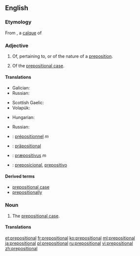 ==English==

===Etymology===
From {{etyl|la}} {{term|praepositio|lang=la|a setting before, a preposition (grammar)}}, <!--{{term|pre-}}, from {{etyl|la}} ''præ-'' (before); + {{term|position}}, from {{etyl|fro}} {{term|position|lang=fro}}, from Latin {{term|positio||placing, putting|lang=la}}, from ''posit-'', past participle of {{term|ponere}} (to lay, put, place, set), from Proto-Indo-European *''po-s(i)nere'', from *''apo-'' (off, away) + *''sinere''' (to leave, to let); + adjective suffix {{term|-al}} from Latin {{term|-alis}}.-->a [[calque]] of {{etyl|grc}} {{term|πρόθεσις|lang=grc||tr=prothesis|a setting before, preposition (grammar)}} {{suffix||al}}

===Adjective===
{{en-adj|-}}

# Of, pertaining to, or of the nature of a [[preposition]].
# {{grammar}} Of the [[prepositional case]].

====Translations====
{{trans-top|of, pertaining to, or of the nature of a preposition}}
* Galician: {{t|gl|preposicional}}
* Russian: {{t+|ru|предложный|tr=pr'edlóžnyj}}
{{trans-mid}}
* Scottish Gaelic: {{t-|gd|roimhearach|xs=Scottish Gaelic}}
* Volapük: {{t|vo|präpodik}}
{{trans-bottom}}

{{trans-top|of the prepositional case}}
* Hungarian: {{t|hu|elöljárós}}
{{trans-mid}}
* Russian: {{t+|ru|предложный|tr=pr'edlóžnyj}}
{{trans-bottom}}

{{checktrans-top}}
* {{ttbc|fr}}: [[prépositionnel]] ''m''
* {{ttbc|de}}: [[präpositional]]
{{trans-mid}}
* {{ttbc|la}}: [[præpositivus]] ''m''
* {{ttbc|es}}: [[preposicional]], [[prepositivo]]
{{trans-bottom}}

====Derived terms====
* [[prepositional case]]
* [[prepositionally]]

===Noun===
{{en-noun}}

# {{grammar}} The [[prepositional case]].

====Translations====
{{trans-see|the prepositional case|prepositional case}}

[[et:prepositional]]
[[fr:prepositional]]
[[ko:prepositional]]
[[ml:prepositional]]
[[ja:prepositional]]
[[pl:prepositional]]
[[ru:prepositional]]
[[vi:prepositional]]
[[zh:prepositional]]